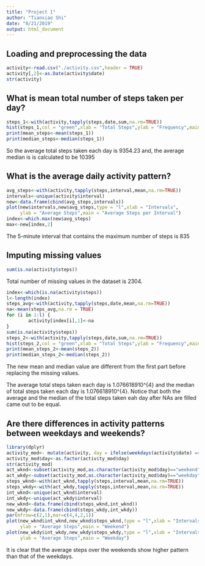 ```yaml
---
title: "Project 1"
author: "Tianxiao Shi"
date: "8/21/2019"
output: html_document
---
```


## Loading and preprocessing the data
```r
activity<-read.csv("./activity.csv",header = TRUE)
activity[,2]<-as.Date(activity$date)
str(activity)
```


## What is mean total number of steps taken per day?
```r
steps_1<-with(activity,tapply(steps,date,sum,na.rm=TRUE))
hist(steps_1,col = "green",xlab = "Total Steps",ylab = "Frequency",main = "Total Number of Steps per Day")
print(mean_steps<-mean(steps_1))
print(median_steps<-median(steps_1))
```
So the average total steps taken each day is 9354.23 and, the average median is is calculated to be 10395

## What is the average daily activity pattern?
```r
avg_steps<-with(activity,tapply(steps,interval,mean,na.rm=TRUE))
intervals<-unique(activity$interval)
new<-data.frame(cbind(avg_steps,intervals))
plot(new$intervals,new$avg_steps,type = "l",xlab = "Intervals",
     ylab = "Average Steps",main = "Average Steps per Interval")
index<-which.max(new$avg_steps)
max<-new[index,2]
```
The 5-minute interval that contains the maximum number of steps is 835

## Imputing missing values
```r
sum(is.na(activity$steps))
```
Total number of missing values in the dataset is 2304.

```r
index<-which(is.na(activity$steps))
l<-length(index)
steps_avg<-with(activity,tapply(steps,date,mean,na.rm=TRUE))
na<-mean(steps_avg,na.rm = TRUE)
for (i in 1:l) {
        activity[index[i],1]<-na
}
sum(is.na(activity$steps))
steps_2<-with(activity,tapply(steps,date,sum,na.rm=TRUE))
hist(steps_2,col = "green",xlab = "Total Steps",ylab = "Frequency",main = "Total Number of Steps per Day")
print(mean_steps_2<-mean(steps_2))
print(median_steps_2<-median(steps_2))
```
The new mean and median value are different from the first part before replacing the missing values.

The average total steps taken each day is 1.076618910^{4} and the median of total steps taken each day is 1.076618910^{4}. Notice that both the average and the median of the total steps taken eah day after NAs are filled came out to be equal.

## Are there differences in activity patterns between weekdays and weekends?
```r
library(dplyr)
activity_mod<- mutate(activity, day = ifelse(weekdays(activity$date) == "Saturday" | weekdays(activity$date) == "Sunday", "weekend", "weekday"))
activity_mod$day<-as.factor(activity_mod$day)
str(activity_mod)
act_wknd<-subset(activity_mod,as.character(activity_mod$day)=="weekend")
act_wkdy<-subset(activity_mod,as.character(activity_mod$day)=="weekday")
steps_wknd<-with(act_wknd,tapply(steps,interval,mean,na.rm=TRUE))
steps_wkdy<-with(act_wkdy,tapply(steps,interval,mean,na.rm=TRUE))
int_wknd<-unique(act_wknd$interval)
int_wkdy<-unique(act_wkdy$interval)
new_wknd<-data.frame(cbind(steps_wknd,int_wknd))
new_wkdy<-data.frame(cbind(steps_wkdy,int_wkdy))
par(mfrow=c(2,1),mar=c(4,4,2,1))
plot(new_wknd$int_wknd,new_wknd$steps_wknd,type = "l",xlab = "Intervals",
     ylab = "Average Steps",main = "Weekend")
plot(new_wkdy$int_wkdy,new_wkdy$steps_wkdy,type = "l",xlab = "Intervals",
     ylab = "Average Steps",main = "Weekday")
```
It is clear that the average steps over the weekends show higher pattern than that of the weekdays.